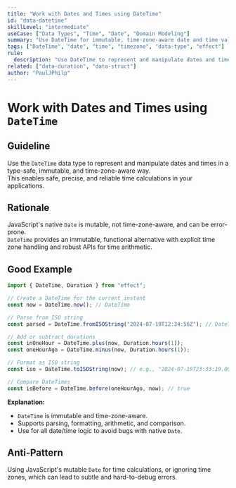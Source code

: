 ```yaml
---
title: "Work with Dates and Times using DateTime"
id: "data-datetime"
skillLevel: "intermediate"
useCase: ["Data Types", "Time", "Date", "Domain Modeling"]
summary: "Use DateTime for immutable, time-zone-aware date and time values, enabling safe and precise time calculations."
tags: ["DateTime", "date", "time", "timezone", "data-type", "effect"]
rule:
  description: "Use DateTime to represent and manipulate dates and times in a type-safe, immutable, and time-zone-aware way."
related: ["data-duration", "data-struct"]
author: "PaulJPhilp"
---
```


# Work with Dates and Times using `DateTime`

## Guideline

Use the `DateTime` data type to represent and manipulate dates and times in a type-safe, immutable, and time-zone-aware way.  
This enables safe, precise, and reliable time calculations in your applications.

## Rationale

JavaScript's native `Date` is mutable, not time-zone-aware, and can be error-prone.  
`DateTime` provides an immutable, functional alternative with explicit time zone handling and robust APIs for time arithmetic.

## Good Example

```typescript
import { DateTime, Duration } from "effect";

// Create a DateTime for the current instant
const now = DateTime.now(); // DateTime

// Parse from ISO string
const parsed = DateTime.fromISOString("2024-07-19T12:34:56Z"); // DateTime

// Add or subtract durations
const inOneHour = DateTime.plus(now, Duration.hours(1));
const oneHourAgo = DateTime.minus(now, Duration.hours(1));

// Format as ISO string
const iso = DateTime.toISOString(now); // e.g., "2024-07-19T23:33:19.000Z"

// Compare DateTimes
const isBefore = DateTime.before(oneHourAgo, now); // true
```

**Explanation:**  
- `DateTime` is immutable and time-zone-aware.
- Supports parsing, formatting, arithmetic, and comparison.
- Use for all date/time logic to avoid bugs with native `Date`.

## Anti-Pattern

Using JavaScript's mutable `Date` for time calculations, or ignoring time zones, which can lead to subtle and hard-to-debug errors.